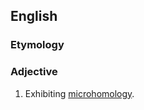 ==English==

===Etymology===
{{prefix|en|micro|homologous}}

===Adjective===
{{en-adj|-}}

# {{lb|en|genetics}} Exhibiting [[microhomology]].